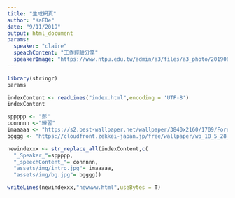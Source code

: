 ```yaml
---
title: "生成網頁"
author: "KaEDe"
date: "9/11/2019"
output: html_document
params:
  speaker: "claire"
  speachContent: "工作經驗分享"
  speakerImage: "https://www.ntpu.edu.tw/admin/a3/files/a3_photo/20190805162930.jpg"
---
```


```r
library(stringr)
params
```


```r
indexContent <- readLines("index.html",encoding = 'UTF-8')
indexContent

sppppp <- "彭"
connnnn <-"練習"
imaaaaa <- "https://s2.best-wallpaper.net/wallpaper/3840x2160/1709/Forest-jungle-trees-path-green_3840x2160.jpg"
bgggg <- "https://cloudfront.zekkei-japan.jp/free/wallpaper/wp_18_5_28_sp_01.jpg"

newindexxx <- str_replace_all(indexContent,c(
  "_Speaker_"=sppppp,
  "_speechContent_"= connnnn,
  "assets/img/intro.jpg"= imaaaaa,
  "assets/img/bg.jpg"= bgggg))

writeLines(newindexxx,"newwww.html",useBytes = T)
```



